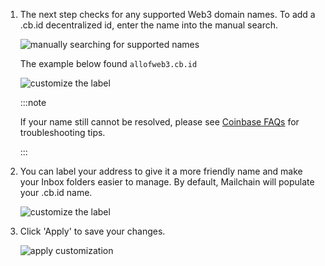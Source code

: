 1.  The next step checks for any supported Web3 domain names. To add a .cb.id decentralized id, enter the name into the manual search.

    <img
    	className="guides-image"
    	alt="manually searching for supported names"
    	src="/img/user/guides/getting-started/img-register-a-wallet/manual-search-name-services.png"
    />

    The example below found `allofweb3.cb.id`

    <img
    	className="guides-image"
    	alt="customize the label"
    	src="/img/user/guides/getting-started/img-register-a-wallet/search-name-services-coinbase.png"
    />

    :::note

    If your name still cannot be resolved, please see [Coinbase FAQs](/user/guides/wallets-and-identities/coinbase-decentralized-id/coinbase-decentralized-id-faqs#my-coinbase-decentralized-id-was-not-found-what-should-i-check) for troubleshooting tips.

    :::

1.  You can label your address to give it a more friendly name and make your Inbox folders easier to manage. By default, Mailchain will populate your .cb.id name.

    <img
    	className="guides-image"
    	alt="customize the label"
    	src="/img/user/guides/getting-started/img-register-a-wallet/customize-label-coinbase.png"
    />

1.  Click 'Apply' to save your changes.

    <img
    	className="guides-image"
    	alt="apply customization"
    	src="/img/user/guides/getting-started/img-register-a-wallet/apply-customization-coinbase.png"
    />
